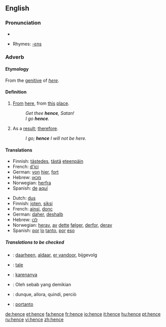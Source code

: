 ==English==

===Pronunciation===
*{{audio|en-us-hence.ogg|Audio (US)}}

*Rhymes: [[Rhymes:English:-ɛns|-ɛns]]

===Adverb===
{{en-adv|-}}

====Etymology====

From the [[genitive]] of ''[[here]]''.

====Definition====

# {{archaic}} [[from|From]] [[here]], from [[this]] [[place]].
#:''Get thee '''hence''', Satan!''
#:''I go '''hence'''.''
# As a [[result]]; [[therefore]].
#:''I go; '''hence''' I will not be here.''

====Translations====
{{trans-top|from here}}
*Finnish: [[tästedes]], [[tästä]] [[eteenpäin]]
*French: [[d']][[ici]]
*German: [[von]] [[hier]], [[fort]]
*Hebrew: [[מ]][[כאן]] {{romanization of Hebrew|mikán}}
*Norwegian: [[herfra]]
*Spanish: [[de]] [[aquí]]
{{trans-bottom}}

{{trans-top|therefore}}
*Dutch: [[dus]]
*Finnish: [[joten]], [[siksi]]
*French: [[ainsi]], [[donc]]
*German: [[daher]], [[deshalb]]
*Hebrew: [[לכן]] {{romanization of Hebrew|lakhén}}
*Norwegian: [[herav]], [[av]] [[dette]] [[følger]], [[derfor]], [[derav]]
*Spanish: [[por]] [[lo]] [[tanto]], [[por]] [[eso]]
{{trans-bottom}}

=====Translations to be checked=====
{{checktrans}}
*{{ttbc|Dutch}}: [[daarheen]], [[aldaar]], [[er vandoor]], bijgevolg
*{{ttbc|Ido}}: [[tale]]
*{{ttbc|Indonesian}}: [[karenanya]]
*{{ttbc|Malay}}: Oleh sebab yang demikian
*{{ttbc|Italian}}: dunque, allora, quindi, perciò
*{{ttbc|Portuguese}}: [[portanto]]

[[de:hence]]
[[et:hence]]
[[fa:hence]]
[[fr:hence]]
[[io:hence]]
[[it:hence]]
[[hu:hence]]
[[pt:hence]]
[[ru:hence]]
[[vi:hence]]
[[zh:hence]]